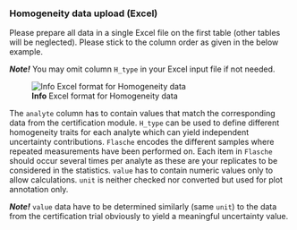 ### Homogeneity data upload (Excel)

Please prepare all data in a single Excel file on the first table (other tables will be neglected). 
Please stick to the column order as given in the below example. 

***Note!*** 
You may omit column `H_type` in your Excel input file if not needed.

![**Info** Excel format for Homogeneity data](fig/H_Modul_Import.png)

The `analyte` column has to contain values that match the corresponding data from the certification 
module. `H_type` can be used to define different homogeneity traits for each analyte which can yield 
independent uncertainty contributions. `Flasche` encodes the different samples where repeated 
measurements have been performed on. Each item in `Flasche` should occur several times per analyte
as these are your replicates to be considered in the statistics. `value` has to contain numeric 
values only to allow calculations. `unit` is neither checked nor converted but used for plot 
annotation only.

***Note!*** 
`value` data have to be determined similarly (same `unit`) to the data from the certification trial 
obviously to yield a meaningful uncertainty value.
